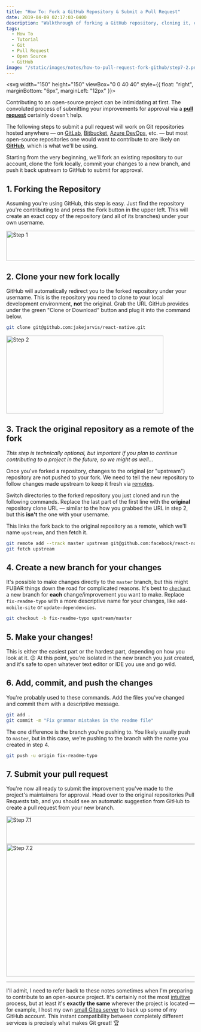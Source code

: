 ```yaml
---
title: "How To: Fork a GitHub Repository & Submit a Pull Request"
date: 2019-04-09 02:17:03-0400
description: "Walkthrough of forking a GitHub repository, cloning it, commiting your changes to a new branch, and pushing it back upstream."
tags:
  - How To
  - Tutorial
  - Git
  - Pull Request
  - Open Source
  - GitHub
image: "/static/images/notes/how-to-pull-request-fork-github/step7-2.png"
---
```



<svg width="150" height="150" viewBox="0 0 40 40" style={{ float: "right", marginBottom: "6px", marginLeft: "12px" }}>
  <path d="M6.5 35v-4.8c0-5.4 4.3-9.7 9.7-9.7h7.6c5.4 0 9.7-4.3 9.7-9.7V6M6.5 32.5v-26" fill="none" stroke="#a3b7cc" />
  <path d="M6.5 10.5a4 4 0 110-8 4 4 0 010 8z" fill="#8bb7f0" />
  <path d="M6.5 3a3.5 3.5 0 110 7 3.5 3.5 0 010-7m0-1a4.5 4.5 0 100 9 4.5 4.5 0 000-9z" fill="#4e7ab5" />
  <path d="M33.5 10.5a4 4 0 110-8 4 4 0 010 8z" fill="#8bb7f0" />
  <path d="M33.5 3a3.5 3.5 0 110 7 3.5 3.5 0 010-7m0-1a4.5 4.5 0 100 9 4.5 4.5 0 000-9z" fill="#4e7ab5" />
  <g>
    <path d="M6.5 37.5a4 4 0 110-8 4 4 0 010 8z" fill="#8bb7f0" />
    <path d="M6.5 30a3.5 3.5 0 110 7 3.5 3.5 0 010-7m0-1a4.5 4.5 0 100 9 4.5 4.5 0 000-9z" fill="#4e7ab5" />
  </g>
</svg>

Contributing to an open-source project can be intimidating at first. The convoluted process of submitting your improvements for approval via a [**pull request**](https://help.github.com/en/articles/about-pull-requests) certainly doesn't help.

The following steps to submit a pull request will work on Git repositories hosted anywhere — on [GitLab](https://gitlab.com/), [Bitbucket](https://bitbucket.org/), [Azure DevOps](https://azure.microsoft.com/en-us/services/devops/repos/), etc. — but most open-source repositories one would want to contribute to are likely on [**GitHub**](https://github.com/), which is what we'll be using.

Starting from the very beginning, we'll fork an existing repository to our account, clone the fork locally, commit your changes to a new branch, and push it back upstream to GitHub to submit for approval.

## 1. Forking the Repository

Assuming you're using GitHub, this step is easy. Just find the repository you're contributing to and press the Fork button in the upper left. This will create an exact copy of the repository (and all of its branches) under your own username.

<Image src="/static/images/notes/how-to-pull-request-fork-github/step1.png" width="865" height="80" alt="Step 1" />

## 2. Clone your new fork locally

GitHub will automatically redirect you to the forked repository under your username. This is the repository you need to clone to your local development environment, **not** the original. Grab the URL GitHub provides under the green "Clone or Download" button and plug it into the command below.

```bash
git clone git@github.com:jakejarvis/react-native.git
```

<Image src="/static/images/notes/how-to-pull-request-fork-github/step2.png" width="420" height="208" alt="Step 2" />

## 3. Track the original repository as a remote of the fork

_This step is technically optional, but important if you plan to continue contributing to a project in the future, so we might as well..._

Once you've forked a repository, changes to the original (or "upstream") repository are not pushed to your fork. We need to tell the new repository to follow changes made upstream to keep it fresh via [remotes](https://git-scm.com/book/en/v2/Git-Basics-Working-with-Remotes).

Switch directories to the forked repository you just cloned and run the following commands. Replace the last part of the first line with the **original** repository clone URL — similar to the how you grabbed the URL in step 2, but this **isn't** the one with your username.

This links the fork back to the original repository as a remote, which we'll name `upstream`, and then fetch it.

```bash
git remote add --track master upstream git@github.com:facebook/react-native.git
git fetch upstream
```

## 4. Create a new branch for your changes

It's possible to make changes directly to the `master` branch, but this might FUBAR things down the road for complicated reasons. It's best to [`checkout`](https://git-scm.com/docs/git-checkout) a new branch for **each** change/improvement you want to make. Replace `fix-readme-typo` with a more descriptive name for your changes, like `add-mobile-site` or `update-dependencies`.

```bash
git checkout -b fix-readme-typo upstream/master
```

## 5. Make your changes!

This is either the easiest part or the hardest part, depending on how you look at it. 😉 At this point, you're isolated in the new branch you just created, and it's safe to open whatever text editor or IDE you use and go wild.

## 6. Add, commit, and push the changes

You're probably used to these commands. Add the files you've changed and commit them with a descriptive message.

```bash
git add .
git commit -m "Fix grammar mistakes in the readme file"
```

The one difference is the branch you're pushing to. You likely usually push to `master`, but in this case, we're pushing to the branch with the name you created in step 4.

```bash
git push -u origin fix-readme-typo
```

## 7. Submit your pull request

You're now all ready to submit the improvement you've made to the project's maintainers for approval. Head over to the original repositories Pull Requests tab, and you should see an automatic suggestion from GitHub to create a pull request from your new branch.

<Image src="/static/images/notes/how-to-pull-request-fork-github/step7-1.png" width="865" height="75" alt="Step 7.1" />

<Image src="/static/images/notes/how-to-pull-request-fork-github/step7-2.png" width="700" height="354" alt="Step 7.2" />

---

I'll admit, I need to refer back to these notes sometimes when I'm preparing to contribute to an open-source project. It's certainly not the most [intuitive](https://ohshitgit.com/) process, but at least it's **exactly the same** wherever the project is located — for example, I host my own [small Gitea server](https://code.jarv.is/) to back up some of my GitHub account. This instant compatibility between completely different services is precisely what makes Git great! 🏆

